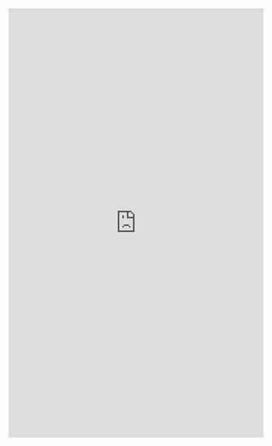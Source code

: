 <embed src="https://rcast1215.github.io/Robert_Castaneda_Resume2022.pdf" width="100%" height="850px"/>
